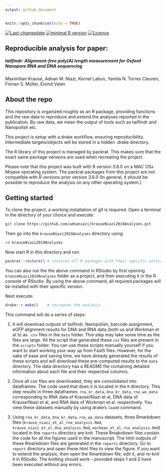 ```yaml
---
output: github_document
---
```


```r
knitr::opts_chunk$set(echo = TRUE)
```
[![Last-changedate](https://img.shields.io/badge/last%20change-`r gsub('-', '--', Sys.Date())`-brightgreen.svg)](https://github.com/pat-s/pathogen-modeling/commits/master) [![minimal R version](https://img.shields.io/badge/R%3E%3D-3.5.0-brightgreen.svg)](https://cran.r-project.org/)   [![Licence](https://img.shields.io/github/license/mashape/apistatus.svg)](http://choosealicense.com/licenses/mit/)  

## Reproducible analysis for paper:

##### tailfindr: Alignment-free poly(A) length measurement for Oxford Nanopore RNA and DNA sequencing

Maximilian Krause,  Adnan M. Niazi,  Kornel Labun,  Yamila N. Torres Cleuren,  Florian S. Müller,  Eivind Valen

## About the repo

This repository is organized roughly as an R package, providing functions and the raw data to reproduce and extend the analyses reported in the publication. By raw data, we mean the output of tools such as tailfindr and Nanopolish etc.

This project is setup with a drake workflow, ensuring reproducibility. Intermediate targets/objects will be stored in a hidden .drake directory.

The R library of this project is managed by packrat. This makes sure that the exact same package versions are used when recreating the project. 

Please note that this project was built with R version 3.6.0 on a MAC OSx Mojave operating system. The packrat packages from this project are not compatible with R versions prior version 3.6.0 (In general, it should be possible to reproduce the analysis on any other operating system.)

## Getting started

To clone the project, a working installation of git is required. Open a terminal in the directory of your choice and execute:

```sh
git clone https://github.com/adnaniazi/krauseNiazi2019Analyses.git
```
Then go into the `krauseNiazi2019Analyses` directory using:
```sh
cd krauseNiazi2019Analyses
```
Now start R in this directory and run:

```r
packrat::restore() # restores all R packages with their specific version
```
You can also run the the above command in RStudio by first opening `krauseNiazi2019Analyses` folder as a project, and then executing it in the R console of RStudio. By using the above command, all required packages will be installed with their specific version.

Next execute:
```r
drake::r_make()    # recreates the analysis
```

This command will do a series of steps:

1. It will download outputs of tailfindr, Nanopolish, barcode assignment, eGFP alignment results for DNA and RNA data (both us and Workman et al.'s) as `.csv` files in the `data` folder. This step may take some time as the files are large. All the script that generated these `csv` files are present in the `scripts` folder. You can use these scripts manually yourself if you want to start working your way up from Fast5 files. However, for the sake of ease and saving time, we have already generated the results of these scripts and will download these pre-computed results to the `data` directory. The data directory has a README file containing detailed information about each file and their respective columns.

2. Once all csv files are downloaded, they are consolidated into dataframes. The code used that does it is located in the `R` directory. This step results in three dataframes: `rna_kr_data`, `dna_kr_data`, `rna_wo_data` corresponding to RNA data of Krause/Niazi et al, DNA data of Krause/Niazi et al, and RNA data of Workman et al. respectively. You view these datasets manually by using drake's `loadd` command.  

3. Using `rna_kr_data`, `dna_kr_data`, `rna_wo_data` datasets, three Rmarkdown files (`krause_niazi_et_al_rna_analysis.Rmd`, `krause_niazi_et_al_dna_analysis.Rmd`, `workman_et_al_rna_analysis.Rmd`) located in the `reports` directory are knit. These Rmakrdown files contain the code for all the figures used in the manuscript. The html outputs of these Rmarkdown files are generated in the `reports` directory. Go to `report` directory and open these html files to view the figure. If you want to extend the analysis, then open the Rmarkdown file, edit it, and re-knit it in RStudio. The knitting should work -- provided steps 1 and 2 have been executed without any errors.